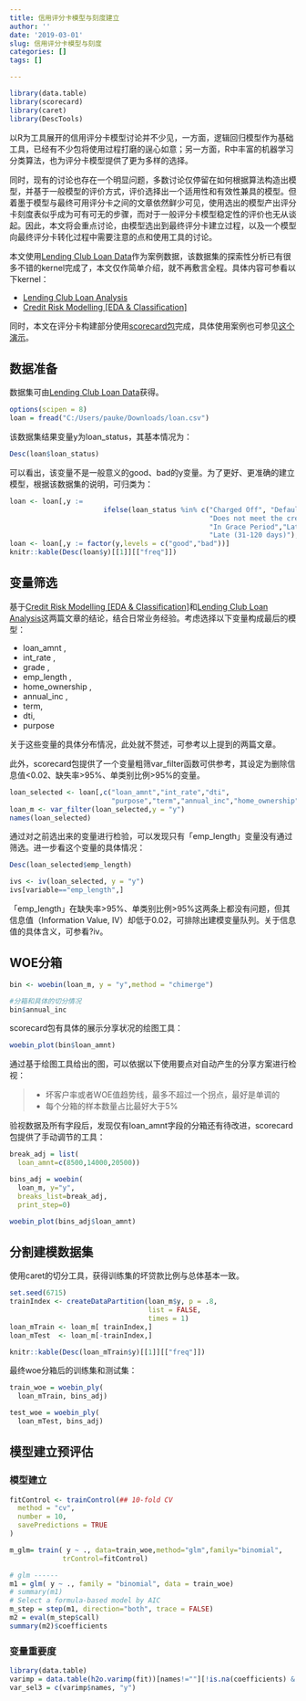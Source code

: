 ```yaml
---
title: 信用评分卡模型与刻度建立
author: ''
date: '2019-03-01'
slug: 信用评分卡模型与刻度
categories: []
tags: []

---
```



```r
library(data.table)
library(scorecard)
library(caret)
library(DescTools)
```

以R为工具展开的信用评分卡模型讨论并不少见，一方面，逻辑回归模型作为基础工具，已经有不少包将使用过程打磨的逞心如意；另一方面，R中丰富的机器学习分类算法，也为评分卡模型提供了更为多样的选择。

同时，现有的讨论也存在一个明显问题，多数讨论仅停留在如何根据算法构造出模型，并基于一般模型的评价方式，评价选择出一个适用性和有效性兼具的模型。但着墨于模型与最终可用评分卡之间的文章依然鲜少可见，使用选出的模型产出评分卡刻度表似乎成为可有可无的步骤，而对于一般评分卡模型稳定性的评价也无从谈起。因此，本文将会重点讨论，由模型选出到最终评分卡建立过程，以及一个模型向最终评分卡转化过程中需要注意的点和使用工具的讨论。

本文使用[Lending Club Loan Data](https://www.kaggle.com/wendykan/lending-club-loan-data)作为案例数据，该数据集的探索性分析已有很多不错的kernel完成了，本文仅作简单介绍，就不再敷言全程。具体内容可参看以下kernel：

* [Lending Club Loan Analysis](https://www.kaggle.com/janiobachmann/lending-club-risk-analysis-and-metrics)
* [Credit Risk Modelling [EDA & Classification]](https://www.kaggle.com/ionaskel/credit-risk-modelling-eda-classification)

同时，本文在评分卡构建部分使用[scorecard包](https://cran.r-project.org/package=scorecard)完成，具体使用案例也可参见[这个演示](http://shichen.name/slide/20171115scorecard/#1)。

## 数据准备
数据集可由[Lending Club Loan Data](https://www.kaggle.com/wendykan/lending-club-loan-data)获得。
```r
options(scipen = 8)
loan = fread("C:/Users/pauke/Downloads/loan.csv")
```

该数据集结果变量y为loan_status，其基本情况为：
```r

Desc(loan$loan_status)

```

可以看出，该变量不是一般意义的good、bad的y变量。为了更好、更准确的建立模型，根据该数据集的说明，可归类为：

```r

loan <- loan[,y := 
                       ifelse(loan_status %in% c("Charged Off", "Default", 
                                                 "Does not meet the credit policy. Status:Charged Off", 
                                                 "In Grace Period","Late (16-30 days)", 
                                                 "Late (31-120 days)"),"bad","good")]
loan <- loan[,y := factor(y,levels = c("good","bad"))]
knitr::kable(Desc(loan$y)[[1]][["freq"]])

```


## 变量筛选

基于[Credit Risk Modelling [EDA & Classification]](https://www.kaggle.com/ionaskel/credit-risk-modelling-eda-classification)和[Lending Club Loan Analysis](https://www.kaggle.com/janiobachmann/lending-club-risk-analysis-and-metrics)这两篇文章的结论，结合日常业务经验。考虑选择以下变量构成最后的模型：

* loan_amnt , 
* int_rate , 
* grade , 
* emp_length , 
* home_ownership , 
* annual_inc , 
* term,
* dti,
* purpose

关于这些变量的具体分布情况，此处就不赘述，可参考以上提到的两篇文章。

此外，scorecard包提供了一个变量粗筛var_filter函数可供参考，其设定为删除信息值<0.02、缺失率>95%、单类别比例>95%的变量。

```r
loan_selected <- loan[,c("loan_amnt","int_rate","dti",
                         "purpose","term","annual_inc","home_ownership","emp_length","grade","y")]
loan_m <- var_filter(loan_selected,y = "y")
names(loan_selected)

```

通过对之前选出来的变量进行检验，可以发现只有「emp_length」变量没有通过筛选。进一步看这个变量的具体情况：

```r

Desc(loan_selected$emp_length)

ivs <- iv(loan_selected, y = "y")
ivs[variable=="emp_length",]

```


「emp_length」在缺失率>95%、单类别比例>95%这两条上都没有问题，但其信息值（Information Value, IV）却低于0.02，可排除出建模变量队列。关于信息值的具体含义，可参看?iv。

## WOE分箱

```r

bin <- woebin(loan_m, y = "y",method = "chimerge")

#分箱和具体的切分情况
bin$annual_inc

```


scorecard包有具体的展示分享状况的绘图工具：
```r
woebin_plot(bin$loan_amnt)
```

通过基于绘图工具给出的图，可以依据以下使用要点对自动产生的分享方案进行检视：

> * 坏客户率或者WOE值趋势线，最多不超过一个拐点，最好是单调的
> * 每个分箱的样本数量占比最好大于5%

验视数据及所有字段后，发现仅有loan_amnt字段的分箱还有待改进，scorecard包提供了手动调节的工具：

```r

break_adj = list(
  loan_amnt=c(8500,14000,20500))

bins_adj = woebin(
  loan_m, y="y", 
  breaks_list=break_adj, 
  print_step=0)

woebin_plot(bins_adj$loan_amnt)
```


## 分割建模数据集

使用caret的切分工具，获得训练集的坏贷款比例与总体基本一致。
```r
set.seed(6715)
trainIndex <- createDataPartition(loan_m$y, p = .8, 
                                  list = FALSE, 
                                  times = 1)
loan_mTrain <- loan_m[ trainIndex,]
loan_mTest  <- loan_m[-trainIndex,]

knitr::kable(Desc(loan_mTrain$y)[[1]][["freq"]])

```

最终woe分箱后的训练集和测试集：

```r

train_woe = woebin_ply(
  loan_mTrain, bins_adj)

test_woe = woebin_ply(
  loan_mTest, bins_adj)

```


## 模型建立预评估

### 模型建立


```r
fitControl <- trainControl(## 10-fold CV
  method = "cv",
  number = 10,
  savePredictions = TRUE
)

m_glm= train( y ~ ., data=train_woe,method="glm",family="binomial",
             trControl=fitControl)

# glm ------
m1 = glm( y ~ ., family = "binomial", data = train_woe)
# summary(m1)
# Select a formula-based model by AIC
m_step = step(m1, direction="both", trace = FALSE)
m2 = eval(m_step$call)
summary(m2)$coefficients

```

### 变量重要度

```r

library(data.table)
varimp = data.table(h2o.varimp(fit))[names!=""][!is.na(coefficients) & coefficients > 0]
var_sel3 = c(varimp$names, "y")



```